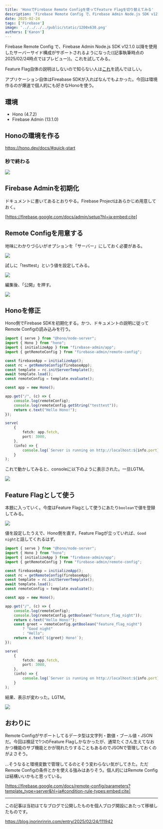 ```yaml
---
title: 'HonoでFirebase Remote Configを使ってFeature Flagを切り替えてみる'
description: 'Firebase Remote Config で、Firebase Admin Node.js SDK v12.1.0 以降を使用したサーバーサイド構成がサポートされるようになった。これを試してみる。'
date: 2025-02-24
tags: ['Firebase']
image: '../../../../public/static/1200x630.png'
authors: ['Kanon']
---
```


Firebase Remote Config で、Firebase Admin Node.js SDK v12.1.0 以降を使用したサーバーサイド構成がサポートされるようになった((記事執筆時点の2025/02/24時点ではプレビュー))。これを試してみる。

Feature Flag自体の説明はしないので知らない人は[これ](https://codezine.jp/article/detail/14114)を読んでほしい。

アプリケーション自体はFireabase SDKが入ればなんでもよかった。今回は環境作るのが爆速で個人的にも好きなHonoを使う。

## 環境

- Hono (4.7.2)
- Firebase Admin (13.1.0)

## Honoの環境を作る

https://hono.dev/docs/#quick-start

### 秒で終わる

![](2025-04-15-20-39-09.png)

## Firebase Adminを初期化

ドキュメントに書いてあるとおりやる。Firebase Projectはあらかじめ用意しておく。

[https://firebase.google.com/docs/admin/setup?hl=ja:embed:cite]

## Remote Configを用意する

地味にわかりづらいがオプションを「サーバー」にしておく必要がある。

![](2025-04-15-20-39-21.png)

試しに「testtest」という値を設定してみる。

![](2025-04-15-20-39-30.png)

編集後、「公開」を押す。

![](2025-04-15-20-39-39.png)

## Honoを修正

Hono側でFirebase SDKを初期化する。かつ、ドキュメントの説明に従ってRemote Configの読み込みを行う。

```ts ins={3-10, 15-16}
import { serve } from "@hono/node-server";
import { Hono } from "hono";
import { initializeApp } from "firebase-admin/app";
import { getRemoteConfig } from "firebase-admin/remote-config";

const firebaseApp = initializeApp();
const rc = getRemoteConfig(firebaseApp);
const template = rc.initServerTemplate();
await template.load();
const remoteConfig = template.evaluate();

const app = new Hono();

app.get("/", (c) => {
    console.log(remoteConfig);
    console.log(remoteConfig.getString("testtest"));
    return c.text("Hello Hono!");
});

serve(
    {
        fetch: app.fetch,
        port: 3000,
    },
    (info) => {
        console.log(`Server is running on http://localhost:${info.port}`);
    }
);
```

これで動かしてみると、consoleに以下のように表示された。一旦LGTM。

![](2025-04-15-20-41-11.png)

## Feature Flagとして使う

本題に入っていく。今度はFeature Flagとして使うにあたり`boolean`で値を登録してみる。

![](2025-04-15-20-41-20.png)

値を設定したうえで、Hono側を直す。Feature Flagが立っていれば、`Good night`と話してくれるはず。

```ts del={15-17} ins={18-21}
import { serve } from "@hono/node-server";
import { Hono } from "hono";
import { initializeApp } from "firebase-admin/app";
import { getRemoteConfig } from "firebase-admin/remote-config";

const firebaseApp = initializeApp();
const rc = getRemoteConfig(firebaseApp);
const template = rc.initServerTemplate();
await template.load();
const remoteConfig = template.evaluate();

const app = new Hono();

app.get("/", (c) => {
    console.log(remoteConfig);
    console.log(remoteConfig.getBoolean("feature_flag_night"));
    return c.text("Hello Hono!");
    const greet = remoteConfig.getBoolean("feature_flag_night")
        ? "Good night"
        : "Hello";
    return c.text(`${greet} Hono!`);
});

serve(
    {
        fetch: app.fetch,
        port: 3000,
    },
    (info) => {
        console.log(`Server is running on http://localhost:${info.port}`);
    }
);
```

結果、表示が変わった。LGTM。

![](2025-04-15-20-42-14.png)

## おわりに

Remote Configがサポートしてるデータ型は文字列・数値・ブール値・JSONだ。今回は検証で1つのFeature Flagしかなかったが、通常たくさん生えてなおかつ機能のサブ機能とかが現れたりすることもあるのでJSONで管理しておくのがよさそう。

...そうなると環境変数で管理してるのとそう変わらない気がしてきた。ただRemote Configの条件とかを使える強みはありそう。個人的にはRemote Configは結構いいかもと思っている。

[https://firebase.google.com/docs/remote-config/parameters?template_type=server&hl=ja#condition-rule-types:embed:cite]

---

この記事は当初はてなブログで公開したものを個人ブログ開設にあたって移植したものです。

https://blog.inorinrinrin.com/entry/2025/02/24/111942
